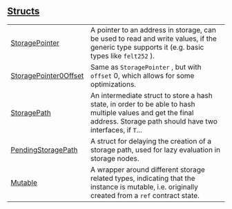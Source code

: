 
## [Structs](./core-starknet-storage-structs)

| | |
|:---|:---|
| [StoragePointer](./core-starknet-storage-StoragePointer) | A pointer to an address in storage, can be used to read and write values, if the generic type supports it (e.g. basic types like `felt252` ). |
| [StoragePointer0Offset](./core-starknet-storage-StoragePointer0Offset) | Same as `StoragePointer` , but with `offset`  0, which allows for some optimizations. |
| [StoragePath](./core-starknet-storage-StoragePath) | An intermediate struct to store a hash state, in order to be able to hash multiple values and get the final address. Storage path should have two interfaces, if `T`... |
| [PendingStoragePath](./core-starknet-storage-PendingStoragePath) | A struct for delaying the creation of a storage path, used for lazy evaluation in storage nodes. |
| [Mutable](./core-starknet-storage-Mutable) | A wrapper around different storage related types, indicating that the instance is mutable, i.e. originally created from a `ref`  contract state. |
